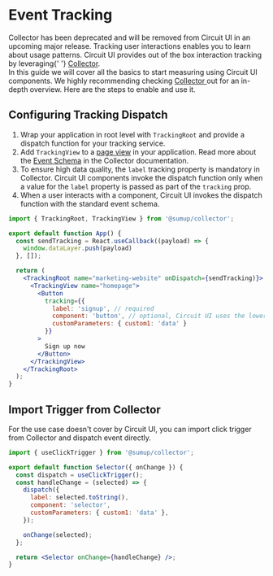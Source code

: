 
<Meta title="Features/Event Tracking" />

# Event Tracking

<Status variant="deprecated">
  Collector has been deprecated and will be removed from Circuit UI in an
  upcoming major release.
</Status>

<Intro>
  Tracking user interactions enables you to learn about usage patterns. Circuit
  UI provides out of the box interaction tracking by leveraging{' '}
  <a href="https://github.com/sumup-oss/collector">Collector</a>. <br />
  In this guide we will cover all the basics to start measuring using Circuit UI
  components. We highly recommending checking <a href="https://github.com/sumup-oss/collector">
    Collector
  </a> out for an in-depth overview. Here are the steps to enable and use it.
</Intro>

## Configuring Tracking Dispatch

1. Wrap your application in root level with `TrackingRoot` and provide a dispatch function for your tracking service.
2. Add `TrackingView` to a [page view](https://github.com/sumup-oss/collector#page-view) in your application. Read more about the [Event Schema](https://github.com/sumup-oss/collector#event-schema) in the Collector documentation.
3. To ensure high data quality, the `label` tracking property is mandatory in Collector. Circuit UI components invoke the dispatch function only when a value for the `label` property is passed as part of the `tracking` prop.
4. When a user interacts with a component, Circuit UI invokes the dispatch function with the standard event schema.

```jsx
import { TrackingRoot, TrackingView } from '@sumup/collector';

export default function App() {
  const sendTracking = React.useCallback((payload) => {
    window.dataLayer.push(payload)
  }, []);

  return (
    <TrackingRoot name="marketing-website" onDispatch={sendTracking)}>
      <TrackingView name="homepage">
        <Button
          tracking={{
            label: 'signup', // required
            component: 'button', // optional, Circuit UI uses the lowercase component name by default
            customParameters: { custom1: 'data' }
          }}
        >
          Sign up now
        </Button>
      </TrackingView>
    </TrackingRoot>
  );
}
```

## Import Trigger from Collector

For the use case doesn't cover by Circuit UI, you can import click trigger from Collector and dispatch event directly.

```jsx
import { useClickTrigger } from '@sumup/collector';

export default function Selector({ onChange }) {
  const dispatch = useClickTrigger();
  const handleChange = (selected) => {
    dispatch({
      label: selected.toString(),
      component: 'selector',
      customParameters: { custom1: 'data' },
    });

    onChange(selected);
  };

  return <Selector onChange={handleChange} />;
}
```
